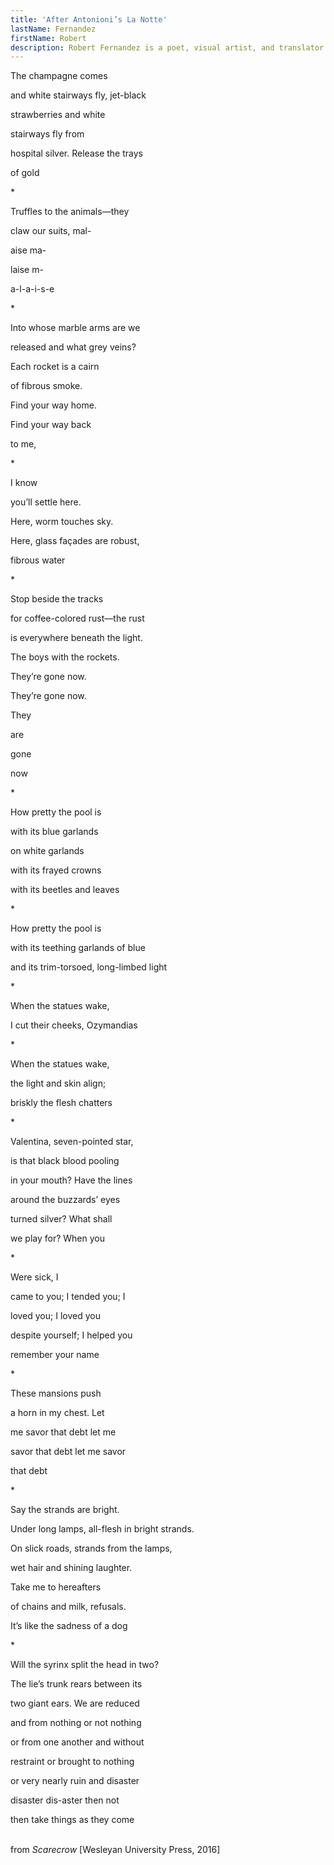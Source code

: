 ```yaml
---
title: 'After Antonioni’s La Notte'
lastName: Fernandez
firstName: Robert
description: Robert Fernandez is a poet, visual artist, and translator originally from South Florida, now based in Lincoln, Nebraska. His work has appeared in recent issues of Callaloo, b l u s h, like a field, Little Mirror, Poetry, Print Journal, and other publications. Explore more of his work at www.robert-fernandez.com.
---
```


 The champagne comes

and white stairways fly, jet-black

strawberries and white

stairways fly from

hospital silver. Release the trays

of gold

\*

Truffles to the animals—they

claw our suits, mal-

aise ma-

laise m-

a-l-a-i-s-e

\*

Into whose marble arms are we

released and what grey veins?

Each rocket is a cairn

of fibrous smoke.

Find your way home.

Find your way back

to me,

\*

I know

you’ll settle here.

Here, worm touches sky.

Here, glass façades are robust,

fibrous water

\*

Stop beside the tracks

for coffee-colored rust—the rust

is everywhere beneath the light.

The boys with the rockets.

They’re gone now.

They’re gone now.

They

are

gone

now

\*

How pretty the pool is

with its blue garlands

on white garlands

with its frayed crowns

with its beetles and leaves

\*

How pretty the pool is

with its teething garlands of blue

and its trim-torsoed, long-limbed light

\*

When the statues wake,

I cut their cheeks, Ozymandias

\*

When the statues wake,

the light and skin align;

briskly the flesh chatters

\*

Valentina, seven-pointed star,

is that black blood pooling

in your mouth? Have the lines

around the buzzards’ eyes

turned silver? What shall

we play for? When you

\*

Were sick, I

came to you; I tended you; I

loved you; I loved you

despite yourself; I helped you

remember your name

\*

These mansions push

a horn in my chest. Let

me savor that debt let me

savor that debt let me savor

that debt

\*

Say the strands are bright.

Under long lamps, all-flesh in bright strands.

On slick roads, strands from the lamps,

wet hair and shining laughter.

Take me to hereafters

of chains and milk, refusals.

It’s like the sadness of a dog

\*

Will the syrinx split the head in two?

The lie’s trunk rears between its

two giant ears. We are reduced

and from nothing or not nothing

or from one another and without

restraint or brought to nothing

or very nearly ruin and disaster

disaster dis-aster then not

then take things as they come

\
from *Scarecrow* \[Wesleyan University Press, 2016\]